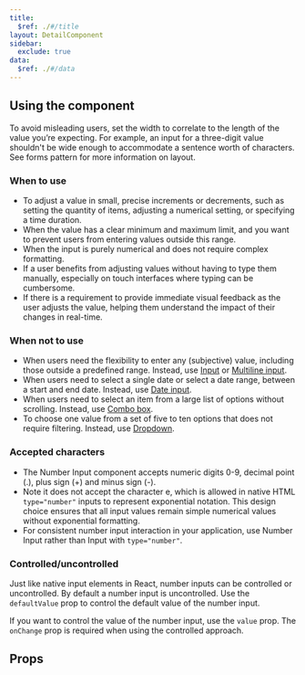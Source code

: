 ```yaml
---
title:
  $ref: ./#/title
layout: DetailComponent
sidebar:
  exclude: true
data:
  $ref: ./#/data
---
```


## Using the component

To avoid misleading users, set the width to correlate to the length of the value you’re expecting. For example, an input for a three-digit value shouldn't be wide enough to accommodate a sentence worth of characters. See forms pattern for more information on layout.

### When to use

- To adjust a value in small, precise increments or decrements, such as setting the quantity of items, adjusting a numerical setting, or specifying a time duration.
- When the value has a clear minimum and maximum limit, and you want to prevent users from entering values outside this range.
- When the input is purely numerical and does not require complex formatting.
- If a user benefits from adjusting values without having to type them manually, especially on touch interfaces where typing can be cumbersome.
- If there is a requirement to provide immediate visual feedback as the user adjusts the value, helping them understand the impact of their changes in real-time.

### When not to use

- When users need the flexibility to enter any (subjective) value, including those outside a predefined range. Instead, use [Input](/salt/components/input) or [Multiline input](/salt/components/multiline-input).
- When users need to select a single date or select a date range, between a start and end date. Instead, use [Date input](/salt/components/date-input).
- When users need to select an item from a large list of options without scrolling. Instead, use [Combo box](/salt/components/combo-box).
- To choose one value from a set of five to ten options that does not require filtering. Instead, use [Dropdown](/salt/components/dropdown).

### Accepted characters

- The Number Input component accepts numeric digits 0-9, decimal point (.), plus sign (+) and minus sign (-).
- Note it does not accept the character e, which is allowed in native HTML `type="number"` inputs to represent exponential notation. This design choice ensures that all input values remain simple numerical values without exponential formatting.
- For consistent number input interaction in your application, use Number Input rather than Input with `type="number"`.

### Controlled/uncontrolled

Just like native input elements in React, number inputs can be controlled or uncontrolled. By default a number input is uncontrolled. Use the `defaultValue` prop to control the default value of the number input.

If you want to control the value of the number input, use the `value` prop. The `onChange` prop is required when using the controlled approach.

## Props

<PropsTable packageName="lab" componentName="NumberInput" />
